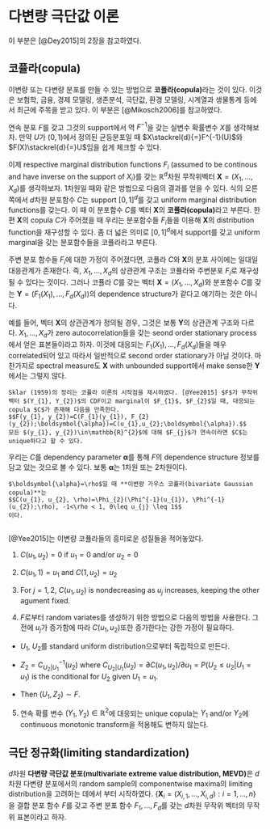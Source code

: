 # 다변량 극단값 이론 {#mevtheory}

이 부분은 [@Dey2015]의 2장을 참고하였다.

## 코퓰라(copula)

이변량 또는 다변량 분포를 만들 수 있는 방법으로 **코퓰라(copula)**라는 것이 있다. 이것은 보험학, 금융, 경제 모델링, 생존분석, 극단값, 환경 모델링, 시계열과 생물통계 등에서 최근에 주목을 받고 있다. 이 부분은 [@Mikosch2006]를 참고하였다.

연속 분포 $F$를 갖고 그것의 support에서 역 $F^{-1}$을 갖는 실변수 확률변수 $X$를 생각해보자. 만약 $U$가 $(0,1)$에서 정의된 균등분포일 때 $X\stackrel{d}{=}F^{-1}(U)$와 $F(X)\stackrel{d}{=}U$임을 쉽게 체크할 수 있다.

이제 respective marginal distribution functions $F_{i}$ (assumed to be continous and have inverse on the support of $X_{i}$)를 갖는 $\mathbb{R}^{d}$차원 무작위벡터 $\mathbf{X}=(X_{1},\ldots, X_{d})$를 생각하보자. 1차원일 때와 같은 방법으로 다음의 결과를 얻을 수 있다.
\begin{align*} 
P(X_{1}\leq F_{1}^{-1}(x_{1}),\ldots, X_{d}\leq F_{d}^{-1}(x_{d})) &=  P(F_{1}(X_{1})\leq x_{1}, \ldots, F_{d}(X_{d})\leq x_{d}) \\ 
 &= C(x_{1},\ldots, x_{d}).
\end{align*}
식의 오른쪽에서 $d$차원 분포함수 $C$는 support $[0,1]^{d}$를 갖고 uniform marginal distribution functions를 갖는다. 이 때 이 분포함수 $C$를 벡터 $\mathbf{X}$의 **코퓰라(copula)**라고 부른다. 한편 $\mathbf{X}$의 copula $C$가 주어졌을 때 우리는 분포함수들 $F_{i}$들을 이용해 $\mathbf{X}$의 distribution function을 재구성할 수 있다.
\begin{align*} 
P(X_{1}\leq y_{1}, \ldots, X_{d}\leq y_{d}) &=  P(F_{1}(X_{1})\leq F_{1}(y_{1}), \ldots, F_{d}(X_{d})\leq F_{d}(y_{d})) \\ 
 &= C(F_{1}(y_{1}),\ldots,F_{d}(y_{d})).
\end{align*}
좀 더 넓은 의미로 $[0,1]^{d}$에서 support를 갖고 uniform marginal을 갖는 분포함수들을 코퓰라라고 부른다.

주변 분포 함수들 $F_{i}$에 대한 가정이 주어졌다면, 코퓰라 $C$와 $\mathbf{X}$의 분포 사이에는 일대일 대응관계가 존재한다. 즉, $X_{1},\ldots, X_{d}$의 상관관계 구조는 코퓰라와 주변분포 $F_{i}$로 재구성될 수 있다는 것이다. 그러나 코퓰라 $C$를 갖는 벡터 $\mathbf{X}=(X_{1},\ldots, X_{d})$와 분포함수 $C$를 갖는 $\mathbf{Y}=(F_{1}(X_{1}), \ldots, F_{d}(X_{d}))$의 dependence structure가 같다고 얘기하는 것은 아니다.

예를 들어, 벡터 $\mathbf{X}$의 상관관계가 정의될 경우, 그것은 보통 $\mathbf{Y}$의 상관관계 구조와 다르다. $X_{1},\ldots, X_{d}$가 zero autocorrelation들을 갖는 seond order stationary process에서 얻은 표본들이라고 하자. 이것에 대응되는 $F_{1}(X_{1}), \ldots, F_{d}(X_{d})$들을 매우 correlated되어 있고 따라서 일반적으로 second order stationary가 아닐 것이다. 마찬가지로 spectral measure도 $\mathbf{X}$ with unbounded support에서 make sense한 $\mathbf{Y}$에서는 그렇지 않다.


```theorem
Sklar (1959)의 정리는 코퓰라 이론의 시작점을 제시하였다. [@Yee2015] $F$가 무작위 벡터 $(Y_{1}, Y_{2})$의 CDF이고 marginal이 $F_{1}$, $F_{2}$일 때, 대응되는 copula $C$가 존재해 다음을 만족한다.
$$F(y_{1}, y_{2})=C(F_{1}(y_{1}), F_{2}(y_{2});\boldsymbol{\alpha})=C(u_{1},u_{2};\boldsymbol{\alpha}).$$
모든 $(y_{1}, y_{2})\in\mathbb{R}^{2}$에 대해 $F_{j}$가 연속이라면 $C$는 unique하다고 할 수 있다.

```

우리는 $C$를 dependency parameter $\boldsymbol{\alpha}$를 통해 $F$의 dependence structure 정보를 담고 있는 것으로 볼 수 있다. 보통 $\boldsymbol{\alpha}$는 1차원 또는 2차원이다.

```example
$\boldsymbol{\alpha}=\rho$일 때 **이변량 가우스 코퓰라(bivariate Gaussian copula)**는
$$C(u_{1}, u_{2}, \rho)=\Phi_{2}(\Phi^{-1}(u_{1}), \Phi^{-1}(u_{2});\rho), -1<\rho < 1, 0\leq u_{j} \leq 1$$
이다.
  
```

[@Yee2015]는 이변량 코퓰라들의 흥미로운 성질들을 적어놓았다.

1. $C(u_{1}, u_{2})=0$ if $u_{1}=0$ and/or $u_{2}=0$

2. $C(u_{1}, 1) =u_{1}$ and $C(1,u_{2})=u_{2}$

3. For $j=1,2$, $C(u_{1}, u_{2})$ is nondecreasing as $u_{j}$ increases, keeping the other agument fixed.

4. $F$로부터 random variates를 생성하기  위한 방법으로 다음의 방법을 사용한다. 그 전에 $u_{j}$가 증가함에 따라 $C(u_{1}, u_{2})$또한 증가한다는 강한 가정이 필요하다.

- $U_{1}$, $U_{2}$를 standard uniform distribution으로부터 독립적으로 만든다.

- $Z_{2}=C_{U_{2}|U_{1}}^{-1}(u_{2})$ where $C_{U_{2}|U_{1}}(u_{2})=\partial C(u_{1}, u_{2})/\partial u_{1}= P(U_{2}\leq u_{2}|U_{1}=u_{1})$ is the conditional for $U_{2}$ given $U_{1}=u_{1}$.

- Then $(U_{1}, Z_{2})\sim F$.

5. 연속 확률 변수 $(Y_{1}, Y_{2})\in\mathbb{R}^{2}$에 대응되는 unique copula는 $Y_{1}$ and/or $Y_{2}$에 continuous monotonic transform을 적용해도 변하지 않는다.


## 극단 정규화(limiting standardization)

$d$차원 **다변량 극단값 분포(multivariate extreme value distribution, MEVD)**은 $d$차원 다변량 분포에서의 random sample의 componentwise maxima의 limiting distribution을 고려하는 데에서 부터 시작하였다. $\{\mathbf{X}_{i}=(X_{i,1},\ldots, X_{i,d}): i=1,\ldots, n \}$을 결합 분포 함수 $F$를 갖고 주변 분포 함수 $F_{1}, \ldots, F_{d}$를 갖는 $d$차원 무작위 벡터의 무작위 표본이라고 하자.


